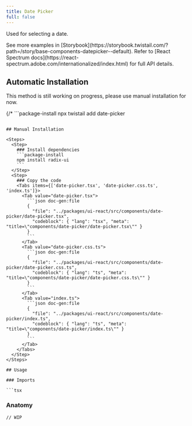```yaml
---
title: Date Picker
full: false
---
```


Used for selecting a date.

<Callout type='info'>
  See more examples in [Storybook](https://storybook.twistail.com/?path=/story/base-components-datepicker--default).
  Refer to [React Spectrum docs](https://react-spectrum.adobe.com/internationalized/index.html) for full API details.
</Callout>

## Automatic Installation

<Callout type='warn'>
  This method is still working on progress, please use manual installation for now.
</Callout>

{/* ```package-install
npx twistail add date-picker
``` */}

## Manual Installation

<Steps>
  <Step>
    ### Install dependencies
    ```package-install
    npm install radix-ui
    ```
  </Step>
  <Step>
    ### Copy the code
    <Tabs items={['date-picker.tsx', 'date-picker.css.ts', 'index.ts']}>
      <Tab value="date-picker.tsx">
        ```json doc-gen:file
        {
          "file": "../packages/ui-react/src/components/date-picker/date-picker.tsx",
          "codeblock": { "lang": "tsx", "meta": "title=\"components/date-picker/date-picker.tsx\"" }
        }
        ```
      </Tab>
      <Tab value="date-picker.css.ts">
        ```json doc-gen:file
        {
          "file": "../packages/ui-react/src/components/date-picker/date-picker.css.ts",
          "codeblock": { "lang": "ts", "meta": "title=\"components/date-picker/date-picker.css.ts\"" }
        }
        ```
      </Tab>
      <Tab value="index.ts">
        ```json doc-gen:file
        {
          "file": "../packages/ui-react/src/components/date-picker/index.ts",
          "codeblock": { "lang": "ts", "meta": "title=\"components/date-picker/index.ts\"" }
        }
        ```
      </Tab>
    </Tabs>
  </Step>
</Steps>

## Usage

### Imports

```tsx
```

### Anatomy

```tsx
// WIP
```

